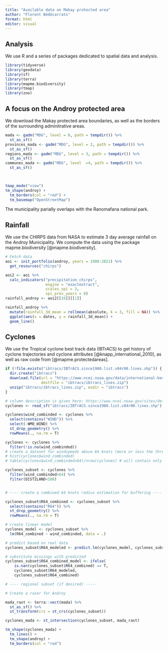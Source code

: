 ```yaml
---
title: "Available data on Makay protected area"
author: "Florent Bédécarrats"
format: html
editor: visual
---
```


## Analysis

We use R and a series of packages dedicated to spatial data and analysis.

```r
library(tidyverse)
library(geodata)
library(sf)
library(terra)
library(mapme.biodiversity)
library(tmap)
library(zoo)
```



## A focus on the Androy protected area

We download the Makay protected area boundaries, as well as the borders of the surrounding adminitrative areas.

```r


mada <- gadm("MDG", level = 0, path = tempdir()) %>%
  st_as_sf() 
provinces_mada <- gadm("MDG", level = 2, path = tempdir()) %>%
  st_as_sf() 
regions_mada <- gadm("MDG", level = 3, path = tempdir()) %>%
  st_as_sf() 
communes_mada <- gadm("MDG", level  =4, path = tempdir()) %>%
  st_as_sf() 


  
tmap_mode("view")
tm_shape(androy) +
  tm_borders(col = "red") + 
  tm_basemap("OpenStreetMap")
```

The municipality parially overlaps with the Ranomafana national park.

## Rainfall

We use the CHIRPS data from NASA to estimate 3 day average rainfall on the Androy Municipality. We compute the data using the package mapme.biodiversity [@mapme.biodiversity].

```r
# Fetch data
aoi <- init_portfolio(androy, years = 1980:2021) %>%
  get_resources("chirps")

aoi2 <- aoi %>%
  calc_indicators("precipitation_chirps",
                  engine = "exactextract",
                  scales_spi = 3,
                  spi_prev_years = 8)
rainfall_androy <- aoi2[[16]][[1]]

rainfall_androy %>%
  mutate(rainfall_3d_mean = rollmean(absolute, k = 3, fill = NA)) %>%
  ggplot(aes(x = dates, y = rainfall_3d_mean)) +
  geom_line()
```

## Cyclones

We use the Tropical cyclone best track data (IBTrACS) to get history of cyclone trajectories and cyclone attributes [@knapp_international_2010], as well as raw code from [@mapme.protectedareas].

```r
if (!file.exists("ibtracs/IBTrACS.since1980.list.v04r00.lines.shp")) {
  dir.create("ibtracs")
  download.file(url = "https://www.ncei.noaa.gov/data/international-best-track-archive-for-climate-stewardship-ibtracs/v04r00/access/shapefile/IBTrACS.since1980.list.v04r00.lines.zip", 
                destfile = "ibtracs/ibtracs_lines.zip")
  unzip("ibtracs/ibtracs_lines.zip", exdir = "ibtracs")
}

# column description is given here: https://www.ncei.noaa.gov/sites/default/files/2021-07/IBTrACS_v04_column_documentation.pdf
cyclones <- read_sf("ibtracs/IBTrACS.since1980.list.v04r00.lines.shp")

cyclones$wind_combinded <- cyclones %>%
  select(contains("WIND")) %>%
  select(-WMO_WIND) %>%
  st_drop_geometry() %>%
  rowMeans(., na.rm = T)

cyclones <- cyclones %>%
  filter(!is.na(wind_combinded))
# create a dataset for windspeeds above 64 knots (more or less the threashold for winds to cause forest disturbances)
# hist(cyclones$wind_combinded)
# table(cyclones$wind_combinded>64)/nrow(cyclones) # will contain only about 19% of all obs. 

cyclones_subset <- cyclones %>% 
  filter(wind_combinded>64) %>% 
  filter(DIST2LAND<100)


# ---- create a combined 64 knots radius estimation for buffering ----

cyclones_subset$R64_combined <- cyclones_subset %>%
  select(contains("R64")) %>%
  st_drop_geometry() %>%
  rowMeans(., na.rm = T)

# create linear model
cyclones_model <- cyclones_subset %>% 
  lm(R64_combined ~ wind_combinded, data = .)

# predict based on real data 
cyclones_subset$R64_modeled <- predict.lm(cyclones_model, cyclones_subset)

# substitute missings with predicted
cyclones_subset$R64_combined_model <- ifelse(
    is.nan(cyclones_subset$R64_combined) == T,
    cyclones_subset$R64_modeled,
    cyclones_subset$R64_combined)

# ---- regional subset (if desired) -----

# Create a raser for Androy

mada_rast <- terra::vect(mada) %>%
  st_as_sf() %>%
  st_transform(crs = st_crs(cyclones_subset))

cyclones_mada <- st_intersection(cyclones_subset, mada_rast)

tm_shape(cyclones_mada) +
  tm_lines() + 
  tm_shape(androy) +
  tm_borders(col = "red")

```